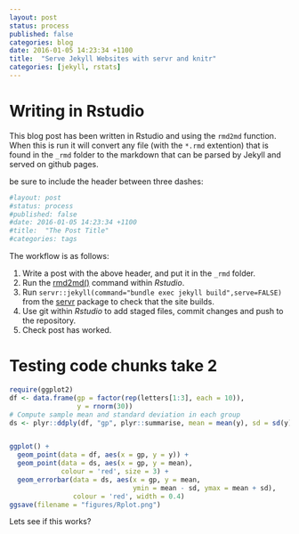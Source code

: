 ```yaml
---
layout: post
status: process
published: false
categories: blog
date: 2016-01-05 14:23:34 +1100
title:  "Serve Jekyll Websites with servr and knitr"
categories: [jekyll, rstats]
---
```

# Writing in Rstudio
This blog post has been written in Rstudio and using the `rmd2md` function. When this is run it will convert any file (with the `*.rmd` extention) that is found in the `_rmd` folder to the markdown that can be parsed by Jekyll and served on github pages. 

be sure to include the header between three dashes:

```r
#layout: post
#status: process
#published: false
#date: 2016-01-05 14:23:34 +1100
#title:  "The Post Title"
#categories: tags
```

The workflow is as follows:

1. Write a post with the above header, and put it in the `_rmd` folder.
2. Run the [rmd2md()](https://github.com/AndySouth/andysouth.github.io/blob/master/rmd2md.r) command within *Rstudio*.
3. Run `servr::jekyll(command="bundle exec jekyll build",serve=FALSE)` from the [servr](https://github.com/yihui/servr) package to check that the site builds.
4. Use git within *Rstudio* to add staged files, commit changes and push to the repository.
5. Check post has worked.  


# Testing code chunks take 2
```r
require(ggplot2)
df <- data.frame(gp = factor(rep(letters[1:3], each = 10)),
                 y = rnorm(30))
# Compute sample mean and standard deviation in each group
ds <- plyr::ddply(df, "gp", plyr::summarise, mean = mean(y), sd = sd(y))


ggplot() +
  geom_point(data = df, aes(x = gp, y = y)) +
  geom_point(data = ds, aes(x = gp, y = mean),
             colour = 'red', size = 3) +
  geom_errorbar(data = ds, aes(x = gp, y = mean,
                               ymin = mean - sd, ymax = mean + sd),
                colour = 'red', width = 0.4)
ggsave(filename = "figures/Rplot.png")
```
Lets see if this works?
